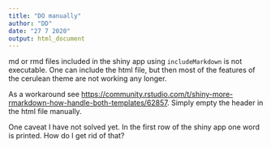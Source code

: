 ```yaml
---
title: "DO manually"
author: "DD"
date: "27 7 2020"
output: html_document
---
```


md or rmd files included in the shiny app using `includeMarkdown` is not executable. One can include the html file, but then most of the features of the cerulean theme are not working any longer.

As a workaround see [https://community.rstudio.com/t/shiny-more-rmarkdown-how-handle-both-templates/62857](<https://community.rstudio.com/t/shiny-more-rmarkdown-how-handle-both-templates/62857>).
Simply empty the header in the html file manually. 

One caveat I have not solved yet. In the first row of the shiny app one word is printed. How do I get rid of that?
